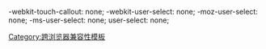 -webkit-touch-callout: none;
-webkit-user-select: none;
-moz-user-select: none;
-ms-user-select: none;
user-select: none;
<noinclude>[[Category:跨浏览器兼容性模板]]</noinclude>